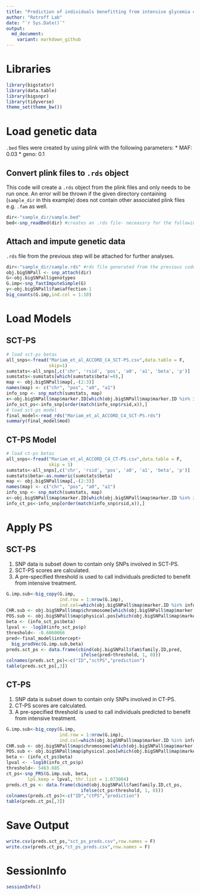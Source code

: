```yaml
---
title: "Prediction of individuals benefitting from intensive glycemia control"
author: "Rotroff Lab"
date: "`r Sys.Date()`"
output:
  md_document:
    variant: markdown_github
---
```


# Libraries

```r
library(bigstatsr)
library(data.table)
library(bigsnpr)
library(tidyverse) 
theme_set(theme_bw())
```

# Load genetic data

`.bed` files were created by using plink with the following parameters:
* MAF: 0.03
* geno: 0.1

## Convert plink files to `.rds` object

This code will create a `.rds` object from the plink files and only needs to be run once. An error will be thrown if the given directory containing (`sample_dir` in this example) does not contain other associated plink files e.g. `.fam` as well. 

```r
dir<-"sample_dir/sample.bed"
bed<-snp_readBed(dir) #creates an .rds file- neceassry for the following steps. 
```

## Attach and impute genetic data

`.rds` file from the previous step will be attached for further analyses.

```r
dir<-"sample_dir/sample.rds" #rds file generated from the previous code chunk
obj.bigSNPall <- snp_attach(dir) 
G<-obj.bigSNPall$genotypes
G.imp<-snp_fastImputeSimple(G)
y<-obj.bigSNPall$fam$affection-1
big_counts(G.imp,ind.col = 1:10)
```


# Load Models

## SCT-PS

```r
# load sct-ps betas
all_snps<-fread("Mariam_et_al_ACCORD_C4_SCT-PS.csv",data.table = F,
                skip=1)
sumstats<-all_snps[,c('chr', 'rsid', 'pos', 'a0', 'a1', 'beta', 'p')]
sumstats<-sumstats[which(sumstats$beta!=0),]
map <- obj.bigSNPall$map[,-(2:3)]
names(map) <- c("chr", "pos", "a0", "a1")
info_snp <- snp_match(sumstats, map)
x<-obj.bigSNPall$map$marker.ID[which(obj.bigSNPall$map$marker.ID %in% info_snp$rsid)]
info_sct_ps<-info_snp[order(match(info_snp$rsid,x)),]
# load sct-ps model
final_model<-read_rds("Mariam_et_al_ACCORD_C4_SCT-PS.rds")
summary(final_model$mod)
```

## CT-PS Model

```r
# load ct-ps betas
all_snps<-fread("Mariam_et_al_ACCORD_C4_CT-PS.csv",data.table = F,
                skip = 1)
sumstats<-all_snps[,c('chr', 'rsid', 'pos', 'a0', 'a1', 'beta', 'p')]
sumstats$beta<-as.numeric(sumstats$beta)
map <- obj.bigSNPall$map[,-(2:3)]
names(map) <- c("chr", "pos", "a0", "a1")
info_snp <- snp_match(sumstats, map)
x<-obj.bigSNPall$map$marker.ID[which(obj.bigSNPall$map$marker.ID %in% info_snp$rsid)]
info_ct_ps<-info_snp[order(match(info_snp$rsid,x)),]
```

# Apply PS

## SCT-PS 

1. SNP data is subset down to contain only SNPs involved in SCT-PS.
2. SCT-PS scores are calculated.
3. A pre-specified threshold is used to call individuals predicted to benefit from intensive treatment.

```r
G.imp.sub<-big_copy(G.imp,
                    ind.row = 1:nrow(G.imp),
                    ind.col=which(obj.bigSNPall$map$marker.ID %in% info_sct_ps$rsid))
CHR.sub <- obj.bigSNPall$map$chromosome[which(obj.bigSNPall$map$marker.ID %in% info_sct_ps$rsid)]
POS.sub <- obj.bigSNPall$map$physical.pos[which(obj.bigSNPall$map$marker.ID %in% info_sct_ps$rsid)]
beta <- (info_sct_ps$beta)
lpval <- -log10(info_sct_ps$p)
threshold<- -0.6060066
pred<-final_model$intercept+
  big_prodVec(G.imp.sub,beta)
preds.sct_ps <- data.frame(cbind(obj.bigSNPall$fam$family.ID,pred,
                            ifelse(pred>threshold, 1, 0)))
colnames(preds.sct_ps)<-c("ID","sctPS","prediction")
table(preds.sct_ps[,3])
```

## CT-PS

1. SNP data is subset down to contain only SNPs involved in CT-PS.
2. CT-PS scores are calculated.
3. A pre-specified threshold is used to call individuals predicted to benefit from intensive treatment.

```r
G.imp.sub<-big_copy(G.imp,
                    ind.row = 1:nrow(G.imp),
                    ind.col=which(obj.bigSNPall$map$marker.ID %in% info_ct_ps$rsid))
CHR.sub <- obj.bigSNPall$map$chromosome[which(obj.bigSNPall$map$marker.ID %in% info_ct_ps$rsid)]
POS.sub <- obj.bigSNPall$map$physical.pos[which(obj.bigSNPall$map$marker.ID %in% info_ct_ps$rsid)]
beta <- (info_ct_ps$beta)
lpval <- -log10(info_ct_ps$p)
threshold<- 5463.685
ct_ps<-snp_PRS(G.imp.sub, beta,
        lpS.keep = lpval, thr.list = 1.073004)
preds.ct_ps <- data.frame(cbind(obj.bigSNPall$fam$family.ID,ct_ps,
                            ifelse(ct_ps>threshold, 1, 0)))
colnames(preds.ct_ps)<-c("ID","ctPS","prediction")
table(preds.ct_ps[,3])
```

# Save Output

```r
write.csv(preds.sct_ps,"sct_ps_preds.csv",row.names = F)
write.csv(preds.ct_ps,"ct_ps_preds.csv",row.names = F)
```

# SessionInfo

```r
sessionInfo()
```